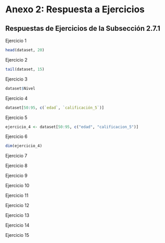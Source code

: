 # Anexo 2: Respuesta a Ejercicios {-}

## Respuestas de Ejercicios de la Subsección 2.7.1

Ejercicio 1

```r
head(dataset, 20)
```
Ejercicio 2

```r
tail(dataset, 15)
```
Ejercicio 3

```r
dataset$Nivel
```

Ejercicio 4

```r
dataset[50:95, c(`edad`, `calificación_5`)]
```

Ejercicio 5

```r
ejercicio_4 <- dataset[50:95, c("edad", "calificacion_5")]
```

Ejercicio 6

```r
dim(ejercicio_4)
```

Ejercicio 7

Ejercicio 8

Ejercicio 9

Ejercicio 10

Ejercicio 11

Ejercicio 12

Ejercicio 13

Ejercicio 14

Ejercicio 15
